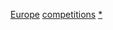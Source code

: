 {{Commons category|Association football competitions in Europe (UEFA)}}
[[Category:各大洲國際足球賽事|Europe]]
[[Category:歐洲足球|competitions]]
[[Category:欧洲国际体育竞赛|*]]